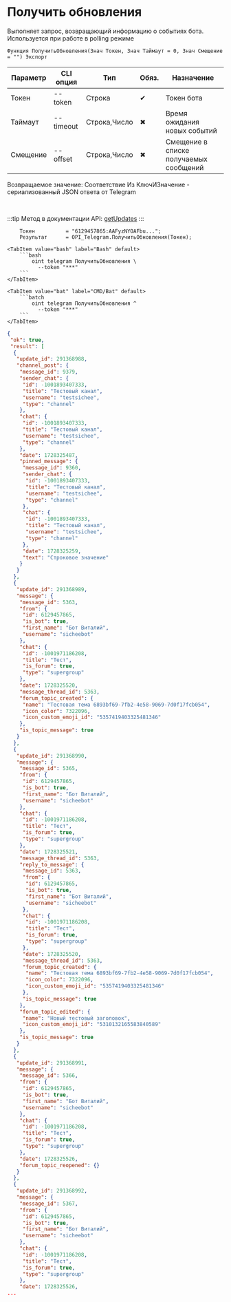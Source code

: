 ﻿---
sidebar_position: 2
---


# Получить обновления
 Выполняет запрос, возвращающий информацию о событиях бота. Используется при работе в polling режиме



`Функция ПолучитьОбновления(Знач Токен, Знач Таймаут = 0, Знач Смещение = "") Экспорт`

  | Параметр | CLI опция | Тип | Обяз. | Назначение |
  |-|-|-|-|-|
  | Токен | --token | Строка | &#x2714; | Токен бота |
  | Таймаут | --timeout | Строка,Число | &#x2716; | Время ожидания новых событий |
  | Смещение | --offset | Строка,Число | &#x2716; | Смещение в списке получаемых сообщений |

  
  Возвращаемое значение:   Соответствие Из КлючИЗначение - сериализованный JSON ответа от Telegram

<br/>

:::tip
Метод в документации API: [getUpdates](https://core.telegram.org/bots/api#getupdates)
:::
<br/>


```bsl title="Пример кода"
    Токен          = "6129457865:AAFyzNYOAFbu...";
    Результат      = OPI_Telegram.ПолучитьОбновления(Токен);
```
    

 <Tabs>
  
    <TabItem value="bash" label="Bash" default>
        ```bash
            oint telegram ПолучитьОбновления \
              --token "***"
        ```
    </TabItem>
  
    <TabItem value="bat" label="CMD/Bat" default>
        ```batch
            oint telegram ПолучитьОбновления ^
              --token "***"
        ```
    </TabItem>
</Tabs>


```json title="Результат"
{
 "ok": true,
 "result": [
  {
   "update_id": 291368988,
   "channel_post": {
    "message_id": 9379,
    "sender_chat": {
     "id": -1001893407333,
     "title": "Тестовый канал",
     "username": "testsichee",
     "type": "channel"
    },
    "chat": {
     "id": -1001893407333,
     "title": "Тестовый канал",
     "username": "testsichee",
     "type": "channel"
    },
    "date": 1728325487,
    "pinned_message": {
     "message_id": 9360,
     "sender_chat": {
      "id": -1001893407333,
      "title": "Тестовый канал",
      "username": "testsichee",
      "type": "channel"
     },
     "chat": {
      "id": -1001893407333,
      "title": "Тестовый канал",
      "username": "testsichee",
      "type": "channel"
     },
     "date": 1728325259,
     "text": "Строковое значение"
    }
   }
  },
  {
   "update_id": 291368989,
   "message": {
    "message_id": 5363,
    "from": {
     "id": 6129457865,
     "is_bot": true,
     "first_name": "Бот Виталий",
     "username": "sicheebot"
    },
    "chat": {
     "id": -1001971186208,
     "title": "Тест",
     "is_forum": true,
     "type": "supergroup"
    },
    "date": 1728325520,
    "message_thread_id": 5363,
    "forum_topic_created": {
     "name": "Тестовая тема 6893bf69-7fb2-4e58-9069-7d0f17fcb054",
     "icon_color": 7322096,
     "icon_custom_emoji_id": "5357419403325481346"
    },
    "is_topic_message": true
   }
  },
  {
   "update_id": 291368990,
   "message": {
    "message_id": 5365,
    "from": {
     "id": 6129457865,
     "is_bot": true,
     "first_name": "Бот Виталий",
     "username": "sicheebot"
    },
    "chat": {
     "id": -1001971186208,
     "title": "Тест",
     "is_forum": true,
     "type": "supergroup"
    },
    "date": 1728325521,
    "message_thread_id": 5363,
    "reply_to_message": {
     "message_id": 5363,
     "from": {
      "id": 6129457865,
      "is_bot": true,
      "first_name": "Бот Виталий",
      "username": "sicheebot"
     },
     "chat": {
      "id": -1001971186208,
      "title": "Тест",
      "is_forum": true,
      "type": "supergroup"
     },
     "date": 1728325520,
     "message_thread_id": 5363,
     "forum_topic_created": {
      "name": "Тестовая тема 6893bf69-7fb2-4e58-9069-7d0f17fcb054",
      "icon_color": 7322096,
      "icon_custom_emoji_id": "5357419403325481346"
     },
     "is_topic_message": true
    },
    "forum_topic_edited": {
     "name": "Новый тестовый заголовок",
     "icon_custom_emoji_id": "5310132165583840589"
    },
    "is_topic_message": true
   }
  },
  {
   "update_id": 291368991,
   "message": {
    "message_id": 5366,
    "from": {
     "id": 6129457865,
     "is_bot": true,
     "first_name": "Бот Виталий",
     "username": "sicheebot"
    },
    "chat": {
     "id": -1001971186208,
     "title": "Тест",
     "is_forum": true,
     "type": "supergroup"
    },
    "date": 1728325526,
    "forum_topic_reopened": {}
   }
  },
  {
   "update_id": 291368992,
   "message": {
    "message_id": 5367,
    "from": {
     "id": 6129457865,
     "is_bot": true,
     "first_name": "Бот Виталий",
     "username": "sicheebot"
    },
    "chat": {
     "id": -1001971186208,
     "title": "Тест",
     "is_forum": true,
     "type": "supergroup"
    },
    "date": 1728325526,
...
```

